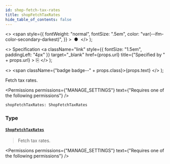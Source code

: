 ```yaml
---
id: shop-fetch-tax-rates
title: shopFetchTaxRates
hide_table_of_contents: false
---
```


  <>
    <span
      style={{
        fontWeight: "normal",
        fontSize: ".5em",
        color: "var(--ifm-color-secondary-darkest)",
      }}
    >
      &nbsp;●&nbsp;
    </span>
  </>
);

  <>
    Specification
    <a
      className="link"
      style={{ fontSize: "1.5em", paddingLeft: "4px" }}
      target="\_blank"
      href={props.url}
      title={"Specified by " + props.url}
    >
      ⎘
    </a>
  </>
);

  <>
    <span className={"badge badge--" + props.class}>{props.text}</span>
  </>
);

Fetch tax rates.

<Permissions
  permissions={"MANAGE_SETTINGS"}
  text={"Requires one of the following permissions"}
/>

```graphql
shopFetchTaxRates: ShopFetchTaxRates
```

### Type

#### [`ShopFetchTaxRates`](../../../api-reference/miscellaneous/objects/shop-fetch-tax-rates) <Badge class="secondary" text="object"/>

> Fetch tax rates.

<Permissions
  permissions={"MANAGE_SETTINGS"}
  text={"Requires one of the following permissions"}
/>

>

